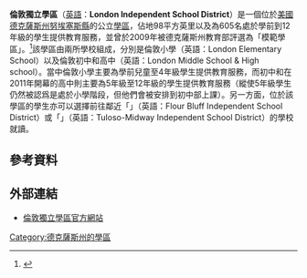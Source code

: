 '''倫敦獨立學區'''（[[英語|英語]]：'''London Independent School District'''）是一個位於[[美國|美國]][[德克薩斯州|德克薩斯州]][[努埃塞斯縣_(德克薩斯州)|努埃塞斯縣]]的公立[[學區|學區]]，佔地98平方英里以及為605名處於學前到12年級的學生提供教育服務，並曾於2009年被德克薩斯州教育部評選為「模範學區」。<ref>{{cite web |url=http://ritter.tea.state.tx.us/perfreport/account/2009/index.html |title=2009 Accountability Rating System |publisher=德克薩斯州教育部 |accessdate=2014年3月16日 |language=en |deadurl=yes |archiveurl=https://web.archive.org/web/20151025190535/http://ritter.tea.state.tx.us/perfreport/account/2009/index.html |archivedate=2015年10月25日 }}</ref>該學區由兩所學校組成，分別是倫敦小學（英語：London Elementary School）以及倫敦初中和高中（英語：London Middle School & High school）。當中倫敦小學主要為學前兒童至4年級學生提供教育服務，而初中和在2011年開幕的高中則主要為5年級至12年級的學生提供教育服務（縱使5年級學生仍然被認爲是處於小學階段，但他們會被安排到初中部上課）。另一方面，位於該學區的學生亦可以選擇前往鄰近「{{tsl|en|Flour Bluff Independent School District|佛羅·布魯夫獨立學區}}」（英語：Flour Bluff Independent School District）或「{{tsl|en|Tuloso-Midway Independent School District|圖魯索—中途獨立學區}}」（英語：Tuloso-Midway Independent School District）的學校就讀。

==參考資料==
{{reflist}}

==外部連結==
*[http://www.londonisd.net/ 倫敦獨立學區官方網站] {{Wayback|url=http://www.londonisd.net/ |date=20200921003142 }} {{en icon}}

[[Category:德克薩斯州的學區|Category:德克薩斯州的學區]]